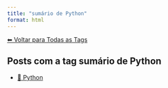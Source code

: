 ```yaml
---
title: "sumário de Python"
format: html
---
```


[⬅ Voltar para Todas as Tags](../tags.qmd)

## Posts com a tag **sumário de Python**

- [🐍 Python](/posts/programacao/python/index.html)
